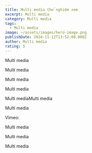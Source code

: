 ```yaml
---
title: Multi media thử nghiệm xem
excerpt: Multi media
category: Multi media
tags:
  - Multi media
image: ~/assets/images/hero-image.png
publishDate: 2024-11-12T13:52:00.000Z
author: Multi media
rating: 5
---
```


Multi media

Multi media

Multi media

<YouTube id="U2aVT7PEl7g" />

Multi media

Multi mediaMulti media

Multi media

Vimeo:

<Vimeo id="1026795746" />

Multi media

Multi media

Multi media
